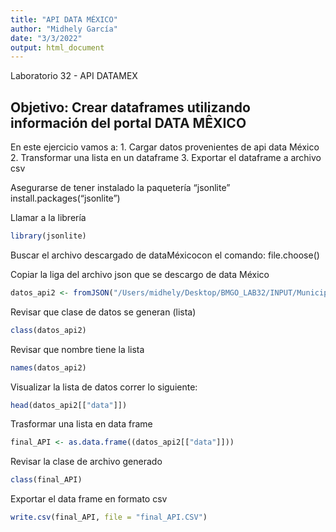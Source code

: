 ```yaml
---
title: "API DATA MÉXICO"
author: "Midhely García"
date: "3/3/2022"
output: html_document
---
```



Laboratorio 32 - API DATAMEX

Objetivo: Crear dataframes utilizando información del portal DATA MÊXICO
------------------------------------------------------------------------------------------------------
En este ejercicio vamos a:
1. Cargar datos provenientes de api data México
2. Transformar una lista en un dataframe
3. Exportar el dataframe a archivo csv

Asegurarse de tener instalado la paquetería "jsonlite"
install.packages("jsonlite")

Llamar a la librería
```r
library(jsonlite)
```

Buscar el archivo descargado de dataMéxicocon el comando:
file.choose()

Copiar la liga del archivo json que se descargo de data México
```r
datos_api2 <- fromJSON("/Users/midhely/Desktop/BMGO_LAB32/INPUT/Municipality-Year-records.json")
```

Revisar que clase de datos se generan (lista)
```r
class(datos_api2)
```

Revisar que nombre tiene la lista
```r
names(datos_api2)
```

Visualizar la lista de datos
correr lo siguiente:

```r
head(datos_api2[["data"]])
```

Trasformar una lista en data frame
```r
final_API <- as.data.frame((datos_api2[["data"]]))
```

Revisar la clase de archivo generado
```r
class(final_API)
```

Exportar el data frame en formato csv
```r
write.csv(final_API, file = "final_API.CSV")
```


